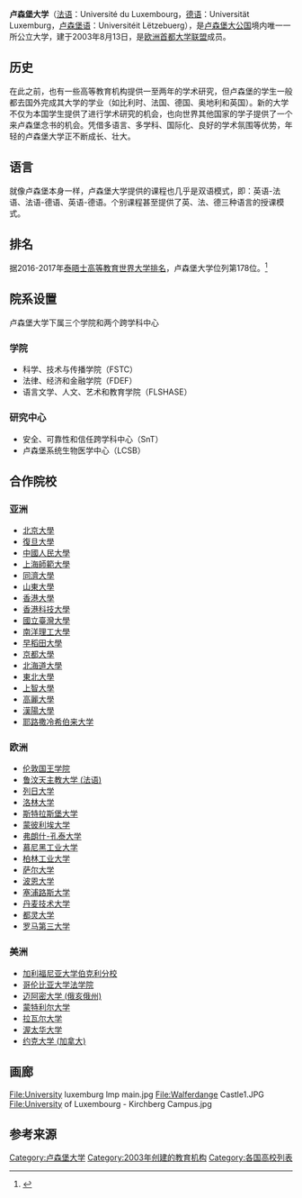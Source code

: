 {{Infobox University
 |name              = 卢森堡大学
 |native_name       = [[法语|法语]] Université du Luxembourg<br/>[[德语|德语]] Universität Luxemburg<br/>[[卢森堡语|卢森堡语]] Universitéit Lëtzebuerg
 |image_name        = University of Luxembourg logo (fr).svg
 |image_size        = 
 |caption           = 卢森堡大学校徽
 |latin_name        = 
 |motto             = 
 |mottoeng          = 
 |established       = 2003年8月13日
 |closed            = 
 |type              = 公立大学
 |affiliation       = 
 |endowment         = 
 |officer_in_charge = 
 |chairman          = 
 |chancellor        = 
 |president         = 
 |vice-president    = 
 |superintendent    = 
 |provost           = 
 |vice_chancellor   = 
 |rector            = Dr.Rainer Klump
 |principal         = 
 |dean              = 
 |director          = 
 |head_label        = 
 |head              = 
 |faculty           = 
 |staff             = 283人
 |students          = 6783人
 |undergrad         = 
 |postgrad          = 
 |doctoral          = 950人
 |other             = 
 |city              = [[阿尔泽特河畔埃施|阿尔泽特河畔埃施]]
 |state             = 
 |province          = 
 |country           = {{LUX}}
 |coor              = 
 |campus            = 
 |former_names      = 
 |free_label        = 
 |free              = 
 |sports            = 
 |colors            = {{color box|#FF140B}} 红色、{{color box|#FFFFFF}} 白色、{{color box|#00AADC}} 浅蓝 
 |colours           = 
 |nickname          = 
 |mascot            = 
 |athletics         = 
 |affiliations      = [[欧洲首都大学联盟|欧洲首都大学联盟]]
 |website           = {{url|http://www.uni.lu/}}
 |logo              = 
 |footnotes         = 
}}
'''卢森堡大学'''（[[法语|法语]]：Université du Luxembourg，[[德语|德语]]：Universität Luxemburg，[[卢森堡语|卢森堡语]]：Universitéit Lëtzebuerg），是[[卢森堡大公国|卢森堡大公国]]境内唯一一所公立大学，建于2003年8月13日，是[[欧洲首都大学联盟|欧洲首都大学联盟]]成员。

== 历史 ==
在此之前，也有一些高等教育机构提供一至两年的学术研究，但卢森堡的学生一般都去国外完成其大学的学业（如比利时、法国、德国、奥地利和英国）。新的大学不仅为本国学生提供了进行学术研究的机会，也向世界其他国家的学子提供了一个来卢森堡念书的机会。凭借多语言、多学科、国际化、良好的学术氛围等优势，年轻的卢森堡大学正不断成长、壮大。

== 语言 ==
就像卢森堡本身一样，卢森堡大学提供的课程也几乎是双语模式，即：英语-法语、法语-德语、英语-德语。个别课程甚至提供了英、法、德三种语言的授课模式。

== 排名 ==
据2016-2017年[[泰晤士高等教育世界大学排名|泰晤士高等教育世界大学排名]]，卢森堡大学位列第178位。<ref>{{Cite web |url=https://www.timeshighereducation.com/world-university-rankings/2017/world-ranking#!/page/7/length/25/sort_by/rank/sort_order/asc/cols/stats |title=存档副本 |access-date=2022-01-03 |archive-date=2016-12-31 |archive-url=https://web.archive.org/web/20161231113411/https://www.timeshighereducation.com/world-university-rankings/2017/world-ranking#!/page/7/length/25/sort_by/rank/sort_order/asc/cols/stats |dead-url=no }}</ref>

== 院系设置 ==
卢森堡大学下属三个学院和两个跨学科中心
===学院===
*科学、技术与传播学院（FSTC）
*法律、经济和金融学院（FDEF）
*语言文学、人文、艺术和教育学院（FLSHASE）
===研究中心===
*安全、可靠性和信任跨学科中心（SnT）
*卢森堡系统生物医学中心（LCSB）

== 合作院校 ==
=== 亚洲 ===
*[[北京大學|北京大學]]
*[[復旦大學|復旦大學]]
*[[中國人民大學|中國人民大學]]
*[[上海師範大學|上海師範大學]]
*[[同濟大學|同濟大學]]
*[[山東大學|山東大學]]
*[[香港大學|香港大學]]
*[[香港科技大學|香港科技大學]]
*[[國立臺灣大學|國立臺灣大學]]
*[[南洋理工大學|南洋理工大學]]
*[[早稻田大學|早稻田大學]]
*[[京都大學|京都大學]]
*[[北海道大學|北海道大學]]
*[[東北大學|東北大學]]
*[[上智大學|上智大學]]
*[[高麗大學|高麗大學]]
*[[漢陽大學|漢陽大學]]
*[[耶路撒冷希伯来大学|耶路撒冷希伯来大学]]

=== 欧洲 ===
*[[伦敦国王学院|伦敦国王学院]]
*[[鲁汶天主教大学_(法语)|鲁汶天主教大学 (法语)]]
*[[列日大学|列日大学]]
*[[洛林大学|洛林大学]]
*[[斯特拉斯堡大学|斯特拉斯堡大学]]
*[[蒙彼利埃大学|蒙彼利埃大学]]
*[[弗朗什-孔泰大学|弗朗什-孔泰大学]]
*[[慕尼黑工业大学|慕尼黑工业大学]]
*[[柏林工业大学|柏林工业大学]]
*[[萨尔大学|萨尔大学]]
*[[波恩大学|波恩大学]]
*[[塞浦路斯大学|塞浦路斯大学]]
*[[丹麦技术大学|丹麦技术大学]]
*[[都灵大学|都灵大学]]
*[[罗马第三大学|罗马第三大学]]

=== 美洲 ===
*[[加利福尼亚大学伯克利分校|加利福尼亚大学伯克利分校]]
*[[哥伦比亚大学法学院|哥伦比亚大学法学院]]
*[[迈阿密大学_(俄亥俄州)|迈阿密大学 (俄亥俄州)]]
*[[蒙特利尔大学|蒙特利尔大学]]
*[[拉瓦尔大学|拉瓦尔大学]]
*[[渥太华大学|渥太华大学]]
*[[约克大学_(加拿大)|约克大学 (加拿大)]]

== 画廊 ==
<gallery>
File:University luxemburg lmp main.jpg
File:Walferdange Castle1.JPG
File:University of Luxembourg - Kirchberg Campus.jpg
</gallery>
== 参考来源 ==
{{Reflist}}

[[Category:卢森堡大学|Category:卢森堡大学]]
[[Category:2003年创建的教育机构|Category:2003年创建的教育机构]]
[[Category:各国高校列表|Category:各国高校列表]]